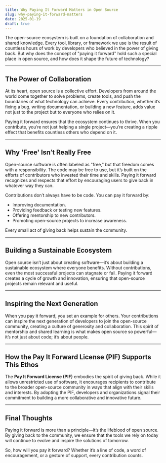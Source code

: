 ```yaml
---
title: Why Paying It Forward Matters in Open Source
slug: why-paying-it-forward-matters
date: 2025-01-19
draft: true
---
```


The open-source ecosystem is built on a foundation of collaboration and shared knowledge. Every tool, library, or framework we use is the result of countless hours of work by developers who believed in the power of giving back. But why does the concept of "paying it forward" hold such a special place in open source, and how does it shape the future of technology?

---

## The Power of Collaboration

At its heart, open source is a collective effort. Developers from around the world come together to solve problems, create tools, and push the boundaries of what technology can achieve. Every contribution, whether it’s fixing a bug, writing documentation, or building a new feature, adds value not just to the project but to everyone who relies on it.

Paying it forward ensures that the ecosystem continues to thrive. When you contribute, you’re not just helping a single project—you’re creating a ripple effect that benefits countless others who depend on it.

---

## Why 'Free' Isn’t Really Free

Open-source software is often labeled as "free," but that freedom comes with a responsibility. The code may be free to use, but it’s built on the efforts of contributors who invested their time and skills. Paying it forward recognizes and respects that effort by encouraging users to give back in whatever way they can.

Contributions don’t always have to be code. You can pay it forward by:
- Improving documentation.
- Providing feedback or testing new features.
- Offering mentorship to new contributors.
- Promoting open-source projects to increase awareness.

Every small act of giving back helps sustain the community.

---

## Building a Sustainable Ecosystem

Open source isn’t just about creating software—it’s about building a sustainable ecosystem where everyone benefits. Without contributions, even the most successful projects can stagnate or fail. Paying it forward creates a cycle of growth and innovation, ensuring that open-source projects remain relevant and useful.

---

## Inspiring the Next Generation

When you pay it forward, you set an example for others. Your contributions can inspire the next generation of developers to join the open-source community, creating a culture of generosity and collaboration. This spirit of mentorship and shared learning is what makes open source so powerful—it’s not just about code; it’s about people.

---

## How the Pay It Forward License (PIF) Supports This Ethos

The **Pay It Forward License (PIF)** embodies the spirit of giving back. While it allows unrestricted use of software, it encourages recipients to contribute to the broader open-source community in ways that align with their skills and interests. By adopting the PIF, developers and organizations signal their commitment to building a more collaborative and innovative future.

---

## Final Thoughts

Paying it forward is more than a principle—it’s the lifeblood of open source. By giving back to the community, we ensure that the tools we rely on today will continue to evolve and inspire the solutions of tomorrow.

So, how will you pay it forward? Whether it’s a line of code, a word of encouragement, or a gesture of support, every contribution counts.
